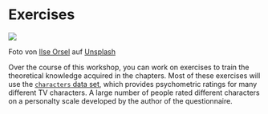 # Exercises

![](pictures/friends.jpg)

Foto von <a href="https://unsplash.com/de/@lgtts?utm_source=unsplash&utm_medium=referral&utm_content=creditCopyText">Ilse Orsel</a> auf <a href="https://unsplash.com/de/fotos/fwPHQB4kGzA?utm_source=unsplash&utm_medium=referral&utm_content=creditCopyText">Unsplash</a>

Over the course of this workshop, you can work on exercises to train the theoretical knowledge acquired in the chapters. Most of these exercises will use the [`characters` data set](https://openpsychometrics.org/tests/characters/documentation/), which provides psychometric ratings for many different TV characters. A large number of people rated different characters on a personalty scale developed by the author of the questionnaire.
